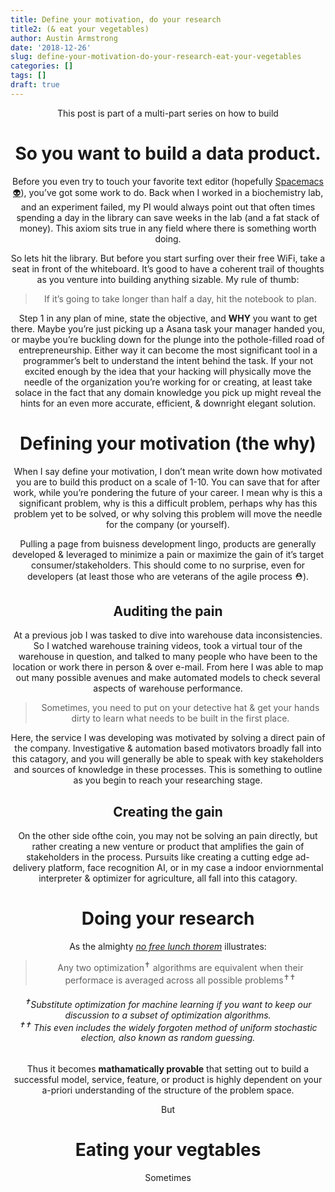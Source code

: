 ```yaml
---
title: Define your motivation, do your research
title2: (& eat your vegetables)
author: Austin Armstrong
date: '2018-12-26'
slug: define-your-motivation-do-your-research-eat-your-vegetables
categories: []
tags: []
draft: true
---
```


<center>This post is part of a multi-part series on how to build

# So you want to build a data product.

Before you even try to touch your favorite text editor (hopefully [Spacemacs 👽](http://spacemacs.org/)), you've got some work to do. Back when I worked in a biochemistry lab, and an experiment failed, my PI would always point out that often times spending a day in the library can save weeks in the lab (and a fat stack of money). This axiom sits true in any field where there is something worth doing.  

So lets hit the library. But before you start surfing over their free WiFi, take a seat in front of the whiteboard. It's good to have a coherent trail of thoughts as you venture into building anything sizable. My rule of thumb:  

> If it's going to take longer than half a day, hit the notebook to plan.  

Step 1 in any plan of mine, state the objective, and **WHY** you want to get there. Maybe you're just picking up a Asana task your manager handed you, or maybe you're buckling down for the plunge into the pothole-filled road of entrepreneurship. Either way it can become the most significant tool in a programmer's belt to understand the intent behind the task. If your not excited enough by the idea that your hacking will physically move the needle of the organization you're working for or creating, at least take solace in the fact that any domain knowledge you pick up might reveal the hints for an even more accurate, efficient, & downright elegant solution.  

# Defining your motivation (the why)

When I say define your motivation, I don't mean write down how motivated you are to build this product on a scale of 1-10. You can save that for after work, while you're pondering the future of your career. I mean why is this a significant problem, why is this a difficult problem, perhaps why has this problem yet to be solved, or why solving this problem will move the needle for the company (or yourself). 

Pulling a page from buisness development lingo, products are generally developed & leveraged to minimize a pain or maximize the gain of it's target consumer/stakeholders. This should come to no surprise, even for developers (at least those who are veterans of the agile process ⛑️). 

## Auditing the pain

At a previous job I was tasked to dive into warehouse data inconsistencies. So I watched warehouse training videos, took a virtual tour of the warehouse in question, and talked to many people who have been to the location or work there in person & over e-mail. From here I was able to map out many possible avenues and make automated models to check several aspects of warehouse performance.  

> Sometimes, you need to put on your detective hat & get your hands dirty to learn what needs to be built in the first place. 

Here, the service I was developing was motivated by solving a direct pain of the company. Investigative & automation based motivators broadly fall into this catagory, and you will generally be able to speak with key stakeholders and sources of knowledge in these processes. This is something to outline as you begin to reach your researching stage. 

## Creating the gain

On the other side ofthe coin, you may not be solving an pain directly, but rather creating a new venture or product that amplifies the gain of stakeholders in the process. Pursuits like  creating a cutting edge ad-delivery platform, face recognition AI, or in my case a indoor enviornmental interpreter & optimizer for agriculture, all fall into this catagory.



# Doing your research

As the almighty [*no free lunch thorem*](https://www.mitpressjournals.org/doi/10.1162/neco.1996.8.7.1341) illustrates:  
  
> Any two optimization^✝^ algorithms are equivalent when their performace is averaged across all possible problems^✝✝^  

###### ^✝^Substitute optimization for machine learning if you want to keep our discussion to a subset of optimization algorithms. </br>  ^✝✝^ This even includes the widely forgoten method of uniform stochastic election, also known as random guessing.

Thus it becomes **mathamatically provable** that setting out to build a successful model, service, feature, or product is highly dependent on your a-priori understanding of the structure of the problem space.

But 

# Eating your vegtables

Sometimes 


